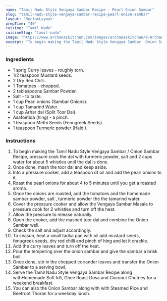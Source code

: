 ---
name: "Tamil Nadu Style Vengaya Sambar Recipe - Pearl Onion Sambar"
slug: "tamil-nadu-style-vengaya-sambar-recipe-pearl-onion-sambar"
layout: 'RecipeLayout'
prepTime: "40"
cuisine: "Tamil Nadu"
cuisineSlug: "tamil-nadu"
image: "https://www.archanaskitchen.com/images/archanaskitchen/0-Archanas-Kitchen-Recipes/2018/jan-5/Onion_Sambar_Tamil_Nadu_Style_Recipe-0770.jpg"
excerpt: "To begin making the Tamil Nadu Style Vengaya Sambar  Onion Sambar Recipe, pressure cook the dal with turmeric powder, salt and 2 cups water for about 5 whistles until the dal is done"
---

### Ingredients

- 1 sprig Curry leaves - roughly torn.
- 1/2 teaspoon Mustard seeds.
- 2 Dry Red Chilli.
- 1 Tomatoes - chopped.
- 2 tablespoons Sambar Powder.
- Salt - to taste.
- 1 cup Pearl onions (Sambar Onions).
- 1 cup Tamarind Water.
- 1 cup Arhar dal (Split Toor Dal).
- Asafoetida (hing) - a pinch.
- 1 teaspoon Methi Seeds (Fenugreek Seeds).
- 1 teaspoon Turmeric powder (Haldi).

### Instructions

1. To begin making the Tamil Nadu Style Vengaya Sambar / Onion Sambar Recipe, pressure cook the dal with turmeric powder, salt and 2 cups water for about 5 whistles until the dal is done.
1. Once done, mash the toor dal and keep aside.
1. Into a pressure cooker, add a teaspoon of oil and add the pearl onions to it.
1. Roast the pearl onions for about 4 to 5 minutes until you get a roasted aroma.
1. Once the onions are roasted, add the tomatoes and the homemade sambar powder, salt , turmeric powder the the tamarind water.
1. Cover the pressure cooker and allow the Vengaya Sambar Masala to pressure cook for 2 whistles and turn off the heat.
1. Allow the pressure to release naturally.
1. Open the cooker, add the mashed toor dal and combine the Onion Sambar well.
1. Check the salt and adjust accordingly.
1. To season, heat a small tadka pan with oil add mustard seeds, fenugreek seeds, dry red chilli and pinch of hing and let it crackle.
1. Add the curry leaves and turn off the heat.
1. Pour the tempering over the onion sambar and give the sambar a brisk boil.
1. Once done, stir in the chopped coriander leaves and transfer the Onion Sambar to a serving bowl.
1. Serve the Tamil Nadu Style Vengaya Sambar Recipe along withHomemade Soft Idli, Ghee Roast Dosa and Coconut Chutney for a weekend breakfast.
1. You can also the Onion Sambar along with with Steamed Rice and Beetroot Thoran for a weekday lunch.
